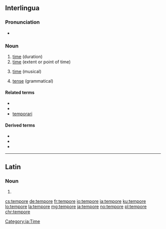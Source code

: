 ==Interlingua==

===Pronunciation===
* {{IPA|/ˈtem.po.re/|lang=ia}}

===Noun===
{{ia-noun}}

# [[time]] (duration)
# [[time]] (extent or point of time)
# {{label|ia|music}} [[time]] (musical)
# {{label|ia|grammar}} [[tense]] (grammatical)

====Related terms====
* {{l|ia|passatempore}}
* {{l|ia|temporal}}
* [[temporari]]

====Derived terms====
* {{l|ia|ante le tempore|gloss=ahead of time, too early}}
* {{l|ia|de tempore in tempore|gloss=from time to time}}
* {{l|ia|perder le tempore|gloss=to waste time}}

[[Category:ia:Time]]

----

==Latin==

===Noun===
{{la-noun-form|tempore}}

# {{inflection of|tempus||abl|s|lang=la}}

[[cs:tempore]]
[[de:tempore]]
[[fr:tempore]]
[[io:tempore]]
[[ia:tempore]]
[[ku:tempore]]
[[lo:tempore]]
[[la:tempore]]
[[mg:tempore]]
[[ja:tempore]]
[[no:tempore]]
[[pl:tempore]]
[[chr:tempore]]